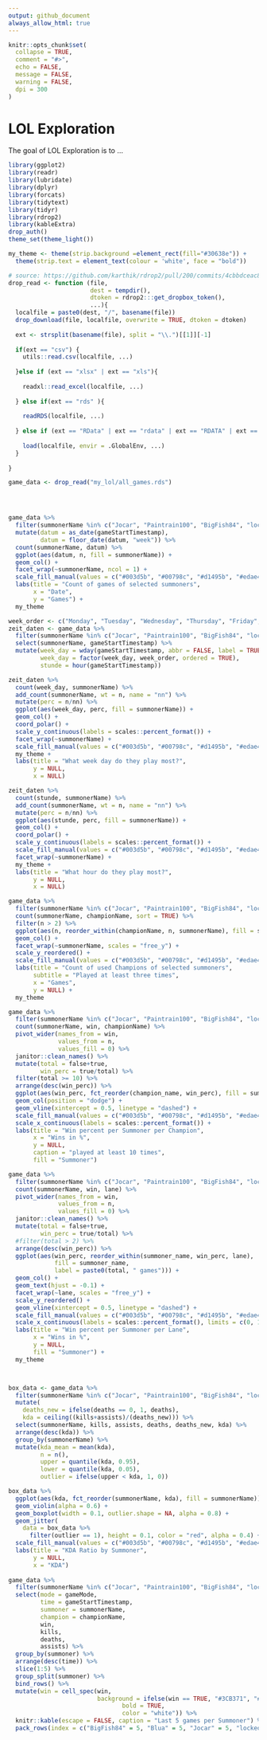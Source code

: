```yaml
---
output: github_document
always_allow_html: true
---
```


<!-- README.md is generated from README.Rmd. Please edit that file -->

```r
knitr::opts_chunk$set(
  collapse = TRUE,
  comment = "#>",
  echo = FALSE,
  message = FALSE,
  warning = FALSE,
  dpi = 300
)
```

# LOL Exploration

<!-- badges: start -->
<!-- badges: end -->

The goal of LOL Exploration is to ...

```r
library(ggplot2)
library(readr)
library(lubridate)
library(dplyr)
library(forcats)
library(tidytext)
library(tidyr)
library(rdrop2)
library(kableExtra)
drop_auth()
theme_set(theme_light())

my_theme <- theme(strip.background =element_rect(fill="#30638e")) +
  theme(strip.text = element_text(colour = 'white', face = "bold"))

# source: https://github.com/karthik/rdrop2/pull/200/commits/4cbbdceac8f1e544cc5e0918ff695ede228bca2a
drop_read <- function (file,
                       dest = tempdir(),
                       dtoken = rdrop2:::get_dropbox_token(),
                       ...){
  localfile = paste0(dest, "/", basename(file))
  drop_download(file, localfile, overwrite = TRUE, dtoken = dtoken)
  
  ext <- strsplit(basename(file), split = "\\.")[[1]][-1]
  
  if(ext == "csv") {
    utils::read.csv(localfile, ...)
    
  }else if (ext == "xlsx" | ext == "xls"){
    
    readxl::read_excel(localfile, ...)
    
  } else if(ext == "rds" ){
    
    readRDS(localfile, ...)
    
  } else if (ext == "RData" | ext == "rdata" | ext == "RDATA" | ext == "rda") {
    
    load(localfile, envir = .GlobalEnv, ...)
  }
  
}

game_data <- drop_read("my_lol/all_games.rds")




game_data %>% 
  filter(summonerName %in% c("Jocar", "Paintrain100", "BigFish84", "locked", "Blua")) %>% 
  mutate(datum = as_date(gameStartTimestamp),
         datum = floor_date(datum, "week")) %>% 
  count(summonerName, datum) %>% 
  ggplot(aes(datum, n, fill = summonerName)) +
  geom_col() +
  facet_wrap(~summonerName, ncol = 1) +
  scale_fill_manual(values = c("#003d5b", "#00798c", "#d1495b", "#edae49", "#f4a261"), guide = "none") +
  labs(title = "Count of games of selected summoners",
       x = "Date", 
       y = "Games") +
  my_theme

week_order <- c("Monday", "Tuesday", "Wednesday", "Thursday", "Friday", "Saturday", "Sunday")
zeit_daten <- game_data %>% 
  filter(summonerName %in% c("Jocar", "Paintrain100", "BigFish84", "locked", "Blua")) %>% 
  select(summonerName, gameStartTimestamp) %>% 
  mutate(week_day = wday(gameStartTimestamp, abbr = FALSE, label = TRUE),
         week_day = factor(week_day, week_order, ordered = TRUE),
         stunde = hour(gameStartTimestamp))

zeit_daten %>% 
  count(week_day, summonerName) %>% 
  add_count(summonerName, wt = n, name = "nn") %>% 
  mutate(perc = n/nn) %>% 
  ggplot(aes(week_day, perc, fill = summonerName)) +
  geom_col() +
  coord_polar() +
  scale_y_continuous(labels = scales::percent_format()) +
  facet_wrap(~summonerName) +
  scale_fill_manual(values = c("#003d5b", "#00798c", "#d1495b", "#edae49", "#f4a261"), guide = "none") +
  my_theme +
  labs(title = "What week day do they play most?", 
       y = NULL, 
       x = NULL)

zeit_daten %>% 
  count(stunde, summonerName) %>% 
  add_count(summonerName, wt = n, name = "nn") %>% 
  mutate(perc = n/nn) %>% 
  ggplot(aes(stunde, perc, fill = summonerName)) +
  geom_col() +
  coord_polar() +
  scale_y_continuous(labels = scales::percent_format()) +
  scale_fill_manual(values = c("#003d5b", "#00798c", "#d1495b", "#edae49", "#f4a261"), guide = "none") +
  facet_wrap(~summonerName) +
  my_theme +
  labs(title = "What hour do they play most?", 
       y = NULL, 
       x = NULL)

game_data %>% 
  filter(summonerName %in% c("Jocar", "Paintrain100", "BigFish84", "locked", "Blua")) %>% 
  count(summonerName, championName, sort = TRUE) %>% 
  filter(n > 2) %>% 
  ggplot(aes(n, reorder_within(championName, n, summonerName), fill = summonerName)) +
  geom_col() +
  facet_wrap(~summonerName, scales = "free_y") +
  scale_y_reordered() +
  scale_fill_manual(values = c("#003d5b", "#00798c", "#d1495b", "#edae49", "#f4a261"), guide = "none") +
  labs(title = "Count of used Champions of selected summoners",
       subtitle = "Played at least three times",
       x = "Games",
       y = NULL) +
  my_theme

game_data %>% 
  filter(summonerName %in% c("Jocar", "Paintrain100", "BigFish84", "locked", "Blua")) %>% 
  count(summonerName, win, championName) %>% 
  pivot_wider(names_from = win, 
              values_from = n, 
              values_fill = 0) %>% 
  janitor::clean_names() %>% 
  mutate(total = false+true, 
         win_perc = true/total) %>% 
  filter(total >= 10) %>% 
  arrange(desc(win_perc)) %>% 
  ggplot(aes(win_perc, fct_reorder(champion_name, win_perc), fill = summoner_name)) +
  geom_col(position = "dodge") +
  geom_vline(xintercept = 0.5, linetype = "dashed") +
  scale_fill_manual(values = c("#003d5b", "#00798c", "#d1495b", "#edae49", "#f4a261")) +
  scale_x_continuous(labels = scales::percent_format()) +
  labs(title = "Win percent per Summoner per Champion",
       x = "Wins in %",
       y = NULL, 
       caption = "played at least 10 times",
       fill = "Summoner")

game_data %>% 
  filter(summonerName %in% c("Jocar", "Paintrain100", "BigFish84", "locked", "Blua")) %>% 
  count(summonerName, win, lane) %>% 
  pivot_wider(names_from = win, 
              values_from = n, 
              values_fill = 0) %>% 
  janitor::clean_names() %>% 
  mutate(total = false+true, 
         win_perc = true/total) %>% 
  #filter(total > 2) %>% 
  arrange(desc(win_perc)) %>% 
  ggplot(aes(win_perc, reorder_within(summoner_name, win_perc, lane), 
             fill = summoner_name,
             label = paste0(total, " games"))) +
  geom_col() +
  geom_text(hjust = -0.1) +
  facet_wrap(~lane, scales = "free_y") +
  scale_y_reordered() +
  geom_vline(xintercept = 0.5, linetype = "dashed") +
  scale_fill_manual(values = c("#003d5b", "#00798c", "#d1495b", "#edae49", "#f4a261"), guide = "none") +
  scale_x_continuous(labels = scales::percent_format(), limits = c(0, 1)) +
  labs(title = "Win percent per Summoner per Lane",
       x = "Wins in %",
       y = NULL, 
       fill = "Summoner") +
  my_theme



box_data <- game_data %>% 
  filter(summonerName %in% c("Jocar", "Paintrain100", "BigFish84", "locked", "Blua")) %>% 
  mutate(
    deaths_new = ifelse(deaths == 0, 1, deaths),
    kda = ceiling((kills+assists)/(deaths_new))) %>% 
  select(summonerName, kills, assists, deaths, deaths_new, kda) %>% 
  arrange(desc(kda)) %>% 
  group_by(summonerName) %>% 
  mutate(kda_mean = mean(kda), 
         n = n(),
         upper = quantile(kda, 0.95),
         lower = quantile(kda, 0.05),
         outlier = ifelse(upper < kda, 1, 0))

box_data %>% 
  ggplot(aes(kda, fct_reorder(summonerName, kda), fill = summonerName)) +
  geom_violin(alpha = 0.6) +
  geom_boxplot(width = 0.1, outlier.shape = NA, alpha = 0.8) +
  geom_jitter(
    data = box_data %>% 
      filter(outlier == 1), height = 0.1, color = "red", alpha = 0.4) +
  scale_fill_manual(values = c("#003d5b", "#00798c", "#d1495b", "#edae49", "#f4a261"), guide = "none") +
  labs(title = "KDA Ratio by Summoner", 
       y = NULL, 
       x = "KDA") 
  
game_data %>% 
  filter(summonerName %in% c("Jocar", "Paintrain100", "BigFish84", "locked", "Blua")) %>% 
  select(mode = gameMode, 
         time = gameStartTimestamp,
         summoner = summonerName,
         champion = championName,
         win, 
         kills, 
         deaths,
         assists) %>% 
  group_by(summoner) %>% 
  arrange(desc(time)) %>% 
  slice(1:5) %>% 
  group_split(summoner) %>% 
  bind_rows() %>% 
  mutate(win = cell_spec(win, 
                         background = ifelse(win == TRUE, "#3CB371", "#DC143C"),
                                bold = TRUE,
                                color = "white")) %>% 
  knitr::kable(escape = FALSE, caption = "Last 5 games per Summoner") %>% 
  pack_rows(index = c("BigFish84" = 5, "Blua" = 5, "Jocar" = 5, "locked" = 5, "Paintrain100" = 5))

```
